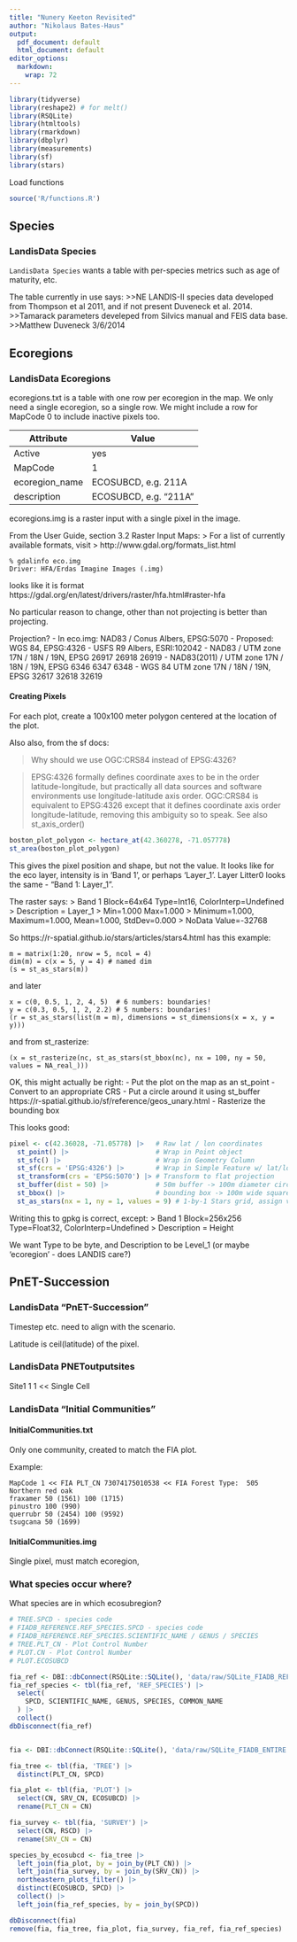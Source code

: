 ```yaml
---
title: "Nunery Keeton Revisited"
author: "Nikolaus Bates-Haus"
output:
  pdf_document: default
  html_document: default
editor_options:
  markdown:
    wrap: 72
---
```


```r
library(tidyverse)
library(reshape2) # for melt()
library(RSQLite)
library(htmltools)
library(rmarkdown)
library(dbplyr)
library(measurements)
library(sf)
library(stars)
```

Load functions

```r
source('R/functions.R')
```

## Species

### LandisData Species

`LandisData Species` wants a table with per-species metrics such as age
of maturity, etc.

The table currently in use says: \>\>NE LANDIS-II species data developed
from Thompson et al 2011, and if not present Duveneck et al. 2014.
\>\>Tamarack parameters develeped from Silvics manual and FEIS data
base. \>\>Matthew Duveneck 3/6/2014

## Ecoregions

### LandisData Ecoregions

ecoregions.txt is a table with one row per ecoregion in the map.
We only need a single ecoregion, so a single row.
We might include a row for MapCode 0 to include inactive pixels too.

| Attribute      | Value                 |
|----------------|-----------------------|
| Active         | yes                   |
| MapCode        | 1                     |
| ecoregion_name | ECOSUBCD, e.g. 211A   |
| description    | ECOSUBCD, e.g. "211A" |

ecoregions.img is a raster input with a single pixel in the image.

From the User Guide, section 3.2 Raster Input Maps:
> For a list of currently available formats, visit
> http://www.gdal.org/formats_list.html

```
% gdalinfo eco.img
Driver: HFA/Erdas Imagine Images (.img)
```

looks like it is format https://gdal.org/en/latest/drivers/raster/hfa.html#raster-hfa

No particular reason to change, other than not projecting is better than
projecting.

Projection?
- In eco.img: NAD83 / Conus Albers, EPSG:5070 
- Proposed: WGS 84, EPSG:4326
- USFS R9 Albers, ESRI:102042
- NAD83 / UTM zone 17N / 18N / 19N, EPSG 26917 26918 26919
- NAD83(2011) / UTM zone 17N / 18N / 19N, EPSG 6346 6347 6348
- WGS 84 UTM zone 17N / 18N / 19N, EPSG 32617 32618 32619

#### Creating Pixels

For each plot, create a 100x100 meter polygon centered at the location
of the plot.

Also also, from the sf docs:

> Why should we use OGC:CRS84 instead of EPSG:4326?

> EPSG:4326 formally defines coordinate axes to be in the order
> latitude-longitude, but practically all data sources and software
> environments use longitude-latitude axis order. OGC:CRS84 is
> equivalent to EPSG:4326 except that it defines coordinate axis order
> longitude-latitude, removing this ambiguity so to speak. See also
> st_axis_order()

```r
boston_plot_polygon <- hectare_at(42.360278, -71.057778)
st_area(boston_plot_polygon)
```

This gives the pixel position and shape, but not the value.
It looks like for the eco layer, intensity is in 'Band 1', or perhaps
'Layer_1'.
Layer Litter0 looks the same - "Band 1: Layer_1".

The raster says:
> Band 1 Block=64x64 Type=Int16, ColorInterp=Undefined
> Description = Layer_1
> Min=1.000 Max=1.000 
> Minimum=1.000, Maximum=1.000, Mean=1.000, StdDev=0.000
> NoData Value=-32768

So https://r-spatial.github.io/stars/articles/stars4.html has this example:
```
m = matrix(1:20, nrow = 5, ncol = 4)
dim(m) = c(x = 5, y = 4) # named dim
(s = st_as_stars(m))
```

and later
```
x = c(0, 0.5, 1, 2, 4, 5)  # 6 numbers: boundaries!
y = c(0.3, 0.5, 1, 2, 2.2) # 5 numbers: boundaries!
(r = st_as_stars(list(m = m), dimensions = st_dimensions(x = x, y = y)))
```

and from st_rasterize:
```
(x = st_rasterize(nc, st_as_stars(st_bbox(nc), nx = 100, ny = 50, values = NA_real_)))
```

OK, this might actually be right:
- Put the plot on the map as an st_point
- Convert to an appropriate CRS
- Put a circle around it using st_buffer https://r-spatial.github.io/sf/reference/geos_unary.html
- Rasterize the bounding box

This looks good:
```r
pixel <- c(42.36028, -71.05778) |>   # Raw lat / lon coordinates
  st_point() |>                      # Wrap in Point object
  st_sfc() |>                        # Wrap in Geometry Column
  st_sf(crs = 'EPSG:4326') |>        # Wrap in Simple Feature w/ lat/lon CRS
  st_transform(crs = 'EPSG:5070') |> # Transform to flat projection
  st_buffer(dist = 50) |>            # 50m buffer -> 100m diameter circle
  st_bbox() |>                       # bounding box -> 100m wide square
  st_as_stars(nx = 1, ny = 1, values = 9) # 1-by-1 Stars grid, assign value '9'
```

Writing this to gpkg is correct, except:
> Band 1 Block=256x256 Type=Float32, ColorInterp=Undefined
> Description = Height

We want Type to be byte, and Description to be Level_1
(or maybe 'ecoregion' - does LANDIS care?)

## PnET-Succession

### LandisData "PnET-Succession"

Timestep etc. need to align with the scenario.

Latitude is ceil(latitude) of the pixel.

### LandisData PNEToutputsites

Site1 1 1 << Single Cell

### LandisData "Initial Communities"

#### InitialCommunities.txt

Only one community, created to match the FIA plot.

Example:
```
MapCode 1 << FIA PLT_CN 73074175010538 << FIA Forest Type:  505 Northern red oak
fraxamer 50 (1561) 100 (1715)
pinustro 100 (990)
querrubr 50 (2454) 100 (9592)
tsugcana 50 (1699)
```

#### InitialCommunities.img

Single pixel, must match ecoregion, 

### What species occur where?

What species are in which ecosubregion?

```r

# TREE.SPCD - species code
# FIADB_REFERENCE.REF_SPECIES.SPCD - species code
# FIADB_REFERENCE.REF_SPECIES.SCIENTIFIC_NAME / GENUS / SPECIES
# TREE.PLT_CN - Plot Control Number
# PLOT.CN - Plot Control Number
# PLOT.ECOSUBCD

fia_ref <- DBI::dbConnect(RSQLite::SQLite(), 'data/raw/SQLite_FIADB_REFERENCE.db')
fia_ref_species <- tbl(fia_ref, 'REF_SPECIES') |> 
  select(
    SPCD, SCIENTIFIC_NAME, GENUS, SPECIES, COMMON_NAME
  ) |> 
  collect()
dbDisconnect(fia_ref)


fia <- DBI::dbConnect(RSQLite::SQLite(), 'data/raw/SQLite_FIADB_ENTIRE.db')

fia_tree <- tbl(fia, 'TREE') |> 
  distinct(PLT_CN, SPCD)

fia_plot <- tbl(fia, 'PLOT') |>
  select(CN, SRV_CN, ECOSUBCD) |>
  rename(PLT_CN = CN)

fia_survey <- tbl(fia, 'SURVEY') |>
  select(CN, RSCD) |>
  rename(SRV_CN = CN)

species_by_ecosubcd <- fia_tree |>
  left_join(fia_plot, by = join_by(PLT_CN)) |>
  left_join(fia_survey, by = join_by(SRV_CN)) |>
  northeastern_plots_filter() |>
  distinct(ECOSUBCD, SPCD) |>
  collect() |> 
  left_join(fia_ref_species, by = join_by(SPCD))

dbDisconnect(fia)
remove(fia, fia_tree, fia_plot, fia_survey, fia_ref, fia_ref_species)
```

